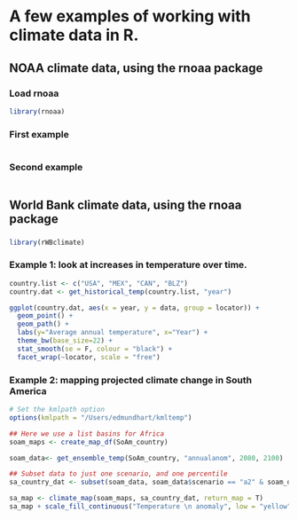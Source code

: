 # A few examples of working with climate data in R.

## NOAA climate data, using the rnoaa package

### Load rnoaa

```r
library(rnoaa)
```

### First example

```r

```

### Second example

```r

```


## World Bank climate data, using the rnoaa package

### 

```r
library(rWBclimate)
```

### Example 1: look at increases in temperature over time.

```r
country.list <- c("USA", "MEX", "CAN", "BLZ")
country.dat <- get_historical_temp(country.list, "year")

ggplot(country.dat, aes(x = year, y = data, group = locator)) + 
  geom_point() + 
  geom_path() + 
  labs(y="Average annual temperature", x="Year") +
  theme_bw(base_size=22) +
  stat_smooth(se = F, colour = "black") + 
  facet_wrap(~locator, scale = "free")
```

### Example 2: mapping projected climate change in South America

```r
# Set the kmlpath option
options(kmlpath = "/Users/edmundhart/kmltemp")

## Here we use a list basins for Africa
soam_maps <- create_map_df(SoAm_country)

soam_data<- get_ensemble_temp(SoAm_country, "annualanom", 2080, 2100)

## Subset data to just one scenario, and one percentile
sa_country_dat <- subset(soam_data, soam_data$scenario == "a2" & soam_data$percentile == 50)

sa_map <- climate_map(soam_maps, sa_country_dat, return_map = T)
sa_map + scale_fill_continuous("Temperature \n anomaly", low = "yellow", high = "red") + theme_bw()
```
